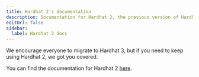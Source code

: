 ```yaml
---
title: Hardhat 2's documentation
description: Documentation for Hardhat 2, the previous version of Hardhat
editUrl: false
sidebar:
  label: Hardhat 2 docs
---
```


We encourage everyone to migrate to Hardhat 3, but if you need to keep using Hardhat 2, we got you covered.

You can find the documentation for Hardhat 2 [here](https://v2.hardhat.org).
